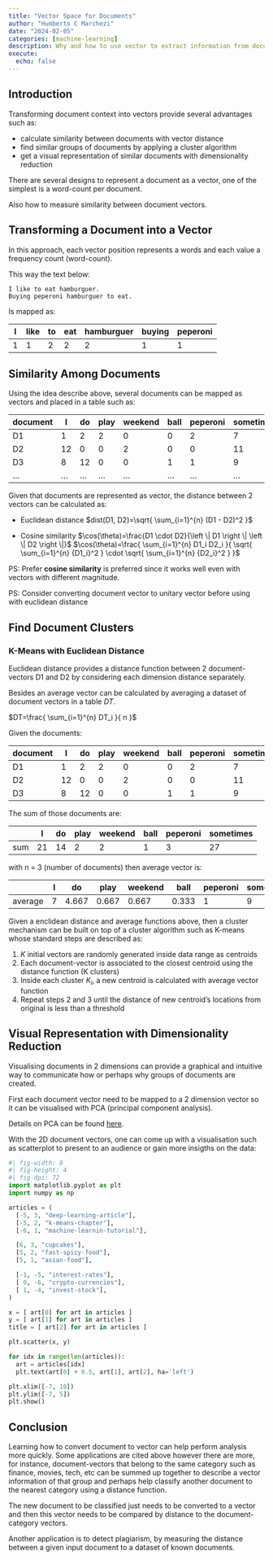 ```yaml
---
title: "Vector Space for Documents"
author: "Humberto C Marchezi"
date: "2024-02-05"
categories: [machine-learning]
description: Why and how to use vector to extract information from documents
execute:
  echo: false
---
```


## Introduction

Transforming document context into vectors provide several advantages such as:

* calculate similarity between documents with vector distance
* find similar groups of documents by applying a cluster algorithm
* get a visual representation of similar documents with dimensionality reduction

There are several designs to represent a document as a vector, one of the 
simplest is a word-count per document.

Also how to measure similarity between document vectors.

## Transforming a Document into a Vector

In this approach, each vector position represents a words and each value 
a frequency count (word-count).

This way the text below:

```text
I like to eat hamburguer.
Buying peperoni hamburguer to eat.
```

Is mapped as:

| I | like | to | eat | hamburguer | buying | peperoni | 
|---|------|----|-----|------------|--------|----------|
| 1 |  1   | 2  |  2  |     2      |   1    |    1    |


## Similarity Among Documents

Using the idea describe above, several documents can be mapped as vectors and placed in a table such as:

| document | I  | do | play | weekend | ball | peperoni |sometimes | ... |  
|----------|----|----|------|---------|------|----------|----------|-----|
| D1       | 1  | 2  |  2   |   0     |  0   |    2     |     7    | ... |
| D2       | 12 | 0  |  0   |   2     |  0   |    0     |    11    | ... |
| D3       | 8  | 12 |  0   |   0     |  1   |    1     |     9    | ... |
| ...      |... |... | ...  |  ...    | ...  |   ...    |   ...    | ... |


Given that documents are represented as vector, the distance between 2 vectors can be calculated as:

* Euclidean distance
$dist(D1, D2)=\sqrt{ \sum_{i=1}^{n} (D1 - D2)^2 }$

* Cosine similarity
$\cos(\theta)=\frac{D1 \cdot D2}{\left \| D1 \right \|  \left \| D2 \right \|}$
$\cos(\theta)=\frac{ \sum_{i=1}^{n} D1_i D2_i }{ \sqrt{ \sum_{i=1}^{n} {D1_i}^2 } \cdot \sqrt{ \sum_{i=1}^{n} {D2_i}^2 } }$

PS: Prefer **cosine similarity** is preferred since it works well even with vectors with different magnitude.

PS: Consider converting document vector to unitary vector before using with euclidean distance

## Find Document Clusters

### K-Means with Euclidean Distance

Euclidean distance provides a distance function between 2 document-vectors D1 and D2 by considering each 
dimension distance separately. 

Besides an average vector can be calculated by averaging a dataset of document vectors in a table $DT$.

$DT=\frac{ \sum_{i=1}^{n} DT_i }{ n }$

Given the documents:

| document | I  | do | play | weekend | ball | peperoni |sometimes |
|----------|----|----|------|---------|------|----------|----------|
| D1       | 1  | 2  |  2   |   0     |  0   |    2     |     7    |
| D2       | 12 | 0  |  0   |   2     |  0   |    0     |    11    |
| D3       | 8  | 12 |  0   |   0     |  1   |    1     |     9    |


The sum of those documents are:

|          | I  | do | play | weekend | ball | peperoni |sometimes |
|----------|----|----|------|---------|------|----------|----------|
| sum      | 21 | 14 |  2   |   2     |  1   |    3     |    27    |


with n = 3 (number of documents) then average vector is:

|          | I  | do    | play  | weekend | ball  | peperoni |sometimes |
|----------|----|-------|-------|---------|-------|----------|----------|
| average  | 7  | 4.667 | 0.667 | 0.667   | 0.333 |    1     |     9    |


Given a enclidean distance and average functions above, then a cluster mechanism can be built on top
of a cluster algorithm such as K-means whose standard steps are described as:

1. $K$ initial vectors are randomly generated inside data range as centroids
2. Each document-vector is associated to the closest centroid using the distance function (K clusters)
3. Inside each cluster $K_i$, a new centroid is calculated with average vector function
4. Repeat steps 2 and 3 until the distance of new centroid's locations from original is less than a threshold

## Visual Representation with Dimensionality Reduction

Visualising documents in 2 dimensions can provide a graphical and intuitive way to communicate how
or perhaps why groups of documents are created.

First each document vector need to be mapped to a 2 dimension vector so it can 
be visualised with PCA (principal component analysis).

Details on PCA can be found [here](https://arxiv.org/abs/1404.1100).

With the 2D document vectors, one can come up with a visualisation such as scatterplot 
to present to an audience or gain more insigths on the data:


```python
#| fig-width: 8
#| fig-height: 4
#| fig-dpi: 72
import matplotlib.pyplot as plt
import numpy as np

articles = ( 
  [-5, 3, "deep-learning-article"], 
  [-5, 2, "k-means-chapter"], 
  [-6, 1, "machine-learnin-tutorial"],

  [6, 3, "cupcakes"], 
  [5, 2, "fast-spicy-food"], 
  [5, 1, "asian-food"],

  [-1, -5, "interest-rates"],
  [ 0, -6, "crypto-currencies"],
  [ 1, -4, "invest-stock"],
)

x = [ art[0] for art in articles ]
y = [ art[1] for art in articles ]
title = [ art[2] for art in articles ]

plt.scatter(x, y)

for idx in range(len(articles)):
  art = articles[idx]
  plt.text(art[0] + 0.5, art[1], art[2], ha='left')

plt.xlim([-7, 10])
plt.ylim([-7, 5])
plt.show()
```

## Conclusion

Learning how to convert document to vector can help perform analysis more quickly.
Some applications are cited above however there are more, for instance, document-vectors
that belong to the same category such as finance, movies, tech, etc can be summed up together
to describe a vector information of that group and perhaps help classify another document to the nearest
category using a distance function. 

The new document to be classified just needs to be converted to a vector and then this vector needs 
to be compared by distance to the document-category vectors.

Another application is to detect plagiarism, by measuring the distance between a given input document to a 
dataset of known documents.
